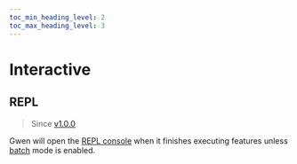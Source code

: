 ```yaml
--- 
toc_min_heading_level: 2
toc_max_heading_level: 3
---
```



# Interactive

## REPL

> Since [v1.0.0](https://github.com/gwen-interpreter/gwen-web/releases/tag/v1.0.0)

Gwen will open the [REPL console](/docs/cli/repl) when it finishes executing features unless [batch](/docs/modes/batch) mode is enabled.

